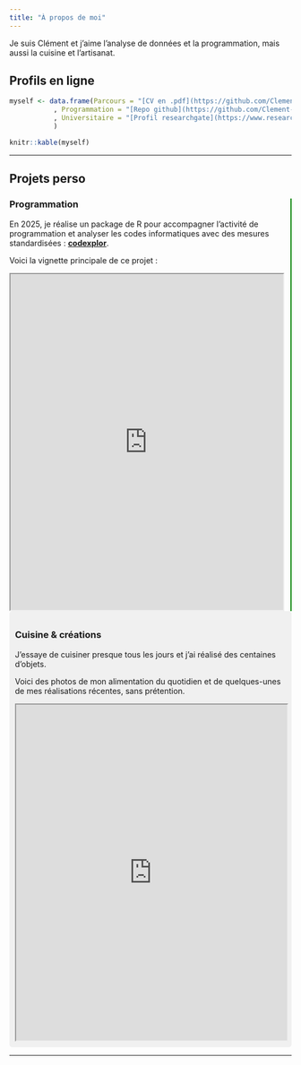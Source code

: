 ```yaml
---
title: "À propos de moi"
---
```


Je suis Clément et j'aime l'analyse de données et la programmation, mais aussi la cuisine et l'artisanat.

## Profils en ligne

```r

myself <- data.frame(Parcours = "[CV en .pdf](https://github.com/Clement-LVD/CV/blob/main/CV_Clement_LVD.pdf)"
           , Programmation = "[Repo github](https://github.com/Clement-LVD)"
           , Universitaire = "[Profil researchgate](https://www.researchgate.net/profile/Clement-Laverdet)"
           )

knitr::kable(myself)

```

---

<style>
.separateur {
  border-right: 2px solid green;
  padding-right: 10px;
}


.arriere-plan {
  background-color: #f0f0f0; /* Gris clair */
  padding: 10px;
  border-radius: 5px;
}

</style>

## Projets perso

::: {.grid}

::: {.g-col-6 .separateur}
<!-- This column takes 1/3 of the page -->

### Programmation
En 2025, je réalise un package de R pour accompagner l'activité de programmation et analyser les codes informatiques avec des mesures standardisées : [**codexplor**](https://clement-lvd.github.io/codexplor). 

Voici la vignette principale de ce projet :

<iframe style="height:600px; width:99%;" src="https://clement-lvd.github.io/codexplor"></iframe>

:::

::: {.g-col-6 .arriere-plan}
<!-- This column takes 2/3 of the page -->

### Cuisine & créations
J'essaye de cuisiner presque tous les jours et j'ai réalisé des centaines d'objets. 

Voici des photos de mon alimentation du quotidien et de quelques-unes de mes réalisations récentes, sans prétention.

<iframe src="https://www.instagram.com/diners_quotidiens/embed" width="100%" height="600px"></iframe>
:::

:::


---




